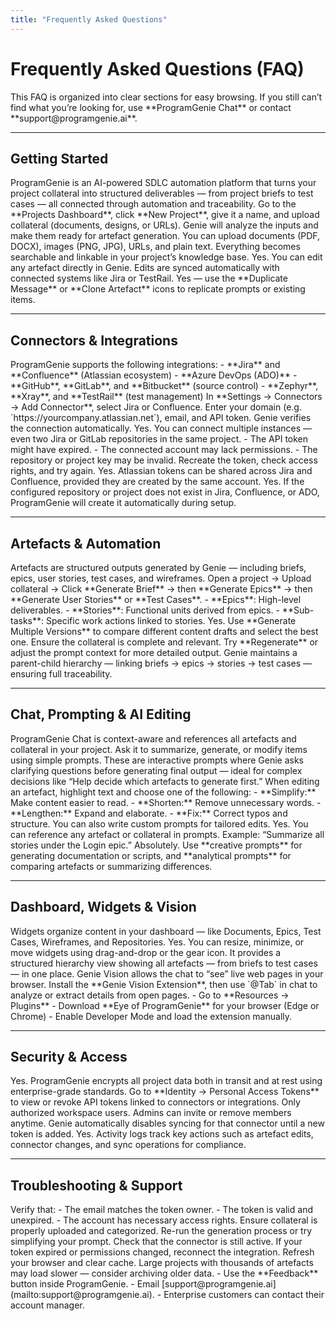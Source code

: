 ```yaml
---
title: "Frequently Asked Questions"
---
```


# Frequently Asked Questions (FAQ)

<Info>
This FAQ is organized into clear sections for easy browsing.  
If you still can’t find what you’re looking for, use **ProgramGenie Chat** or contact **support@programgenie.ai**.
</Info>

---

## Getting Started

<AccordionGroup>

  <Accordion title="What is ProgramGenie?">
    ProgramGenie is an AI-powered SDLC automation platform that turns your project collateral into structured deliverables — from project briefs to test cases — all connected through automation and traceability.
  </Accordion>

  <Accordion title="How do I create a new project?">
    Go to the **Projects Dashboard**, click **New Project**, give it a name, and upload collateral (documents, designs, or URLs).  
    Genie will analyze the inputs and make them ready for artefact generation.
  </Accordion>

  <Accordion title="What types of collateral can I upload?">
    You can upload documents (PDF, DOCX), images (PNG, JPG), URLs, and plain text.  
    Everything becomes searchable and linkable in your project’s knowledge base.
  </Accordion>

  <Accordion title="Can I edit artefacts after generating them?">
    Yes. You can edit any artefact directly in Genie.  
    Edits are synced automatically with connected systems like Jira or TestRail.
  </Accordion>

  <Accordion title="Can I duplicate projects or artefacts?">
    Yes — use the **Duplicate Message** or **Clone Artefact** icons to replicate prompts or existing items.
  </Accordion>

</AccordionGroup>

---

## Connectors & Integrations

<AccordionGroup>

  <Accordion title="Which integrations are available?">
    ProgramGenie supports the following integrations:
    - **Jira** and **Confluence** (Atlassian ecosystem)  
    - **Azure DevOps (ADO)**  
    - **GitHub**, **GitLab**, and **Bitbucket** (source control)  
    - **Zephyr**, **Xray**, and **TestRail** (test management)
  </Accordion>

  <Accordion title="How do I connect Jira or Confluence?">
    In **Settings → Connectors → Add Connector**, select Jira or Confluence.  
    Enter your domain (e.g. `https://yourcompany.atlassian.net`), email, and API token.  
    Genie verifies the connection automatically.
  </Accordion>

  <Accordion title="Can I have multiple connectors?">
    Yes. You can connect multiple instances — even two Jira or GitLab repositories in the same project.
  </Accordion>

  <Accordion title="Why does my connector show an error?">
    - The API token might have expired.  
    - The connected account may lack permissions.  
    - The repository or project key may be invalid.  
    Recreate the token, check access rights, and try again.
  </Accordion>

  <Accordion title="Do Jira and Confluence use the same token?">
    Yes. Atlassian tokens can be shared across Jira and Confluence, provided they are created by the same account.
  </Accordion>

  <Accordion title="Does Genie automatically create repositories or projects?">
    Yes. If the configured repository or project does not exist in Jira, Confluence, or ADO, ProgramGenie will create it automatically during setup.
  </Accordion>

</AccordionGroup>

---

## Artefacts & Automation

<AccordionGroup>

  <Accordion title="What are artefacts in ProgramGenie?">
    Artefacts are structured outputs generated by Genie — including briefs, epics, user stories, test cases, and wireframes.
  </Accordion>

  <Accordion title="How do I generate artefacts?">
    Open a project → Upload collateral → Click **Generate Brief** → then **Generate Epics** → then **Generate User Stories** or **Test Cases**.
  </Accordion>

  <Accordion title="What is the difference between epics, stories, and sub-tasks?">
    - **Epics**: High-level deliverables.  
    - **Stories**: Functional units derived from epics.  
    - **Sub-tasks**: Specific work actions linked to stories.
  </Accordion>

  <Accordion title="Can I generate multiple versions of an artefact?">
    Yes. Use **Generate Multiple Versions** to compare different content drafts and select the best one.
  </Accordion>

  <Accordion title="What if my generation output seems incomplete?">
    Ensure the collateral is complete and relevant. Try **Regenerate** or adjust the prompt context for more detailed output.
  </Accordion>

  <Accordion title="How are artefacts linked to each other?">
    Genie maintains a parent-child hierarchy — linking briefs → epics → stories → test cases — ensuring full traceability.
  </Accordion>

</AccordionGroup>

---

## Chat, Prompting & AI Editing

<AccordionGroup>

  <Accordion title="How does ProgramGenie Chat work?">
    ProgramGenie Chat is context-aware and references all artefacts and collateral in your project.  
    Ask it to summarize, generate, or modify items using simple prompts.
  </Accordion>

  <Accordion title="What are 'Human in the Loop' prompts?">
    These are interactive prompts where Genie asks clarifying questions before generating final output — ideal for complex decisions like “Help decide which artefacts to generate first.”
  </Accordion>

  <Accordion title="What is AI-supported editing?">
    When editing an artefact, highlight text and choose one of the following:
    - **Simplify:** Make content easier to read.  
    - **Shorten:** Remove unnecessary words.  
    - **Lengthen:** Expand and elaborate.  
    - **Fix:** Correct typos and structure.  
    You can also write custom prompts for tailored edits.
  </Accordion>

  <Accordion title="Can I use prompts that refer to other artefacts?">
    Yes. You can reference any artefact or collateral in prompts.  
    Example: “Summarize all stories under the Login epic.”
  </Accordion>

  <Accordion title="Does Genie support creative or analytical prompts?">
    Absolutely. Use **creative prompts** for generating documentation or scripts, and **analytical prompts** for comparing artefacts or summarizing differences.
  </Accordion>

</AccordionGroup>

---

## Dashboard, Widgets & Vision

<AccordionGroup>

  <Accordion title="What are widgets?">
    Widgets organize content in your dashboard — like Documents, Epics, Test Cases, Wireframes, and Repositories.
  </Accordion>

  <Accordion title="Can I resize or rearrange widgets?">
    Yes. You can resize, minimize, or move widgets using drag-and-drop or the gear icon.
  </Accordion>

  <Accordion title="What does the Board Artefacts widget do?">
    It provides a structured hierarchy view showing all artefacts — from briefs to test cases — in one place.
  </Accordion>

  <Accordion title="What is Genie Vision?">
    Genie Vision allows the chat to “see” live web pages in your browser.  
    Install the **Genie Vision Extension**, then use `@Tab` in chat to analyze or extract details from open pages.
  </Accordion>

  <Accordion title="How do I install Genie Vision?">
    - Go to **Resources → Plugins**  
    - Download **Eye of ProgramGenie** for your browser (Edge or Chrome)  
    - Enable Developer Mode and load the extension manually.
  </Accordion>

</AccordionGroup>

---

## Security & Access

<AccordionGroup>

  <Accordion title="Is my data secure?">
    Yes. ProgramGenie encrypts all project data both in transit and at rest using enterprise-grade standards.
  </Accordion>

  <Accordion title="Where can I manage tokens and permissions?">
    Go to **Identity → Personal Access Tokens** to view or revoke API tokens linked to connectors or integrations.
  </Accordion>

  <Accordion title="Who can access my project?">
    Only authorized workspace users. Admins can invite or remove members anytime.
  </Accordion>

  <Accordion title="What happens when a token expires?">
    Genie automatically disables syncing for that connector until a new token is added.
  </Accordion>

  <Accordion title="Does Genie log user actions?">
    Yes. Activity logs track key actions such as artefact edits, connector changes, and sync operations for compliance.
  </Accordion>

</AccordionGroup>

---

## Troubleshooting & Support

<AccordionGroup>

  <Accordion title="My connector fails to authenticate.">
    Verify that:
    - The email matches the token owner.  
    - The token is valid and unexpired.  
    - The account has necessary access rights.
  </Accordion>

  <Accordion title="Artefacts aren’t generating as expected.">
    Ensure collateral is properly uploaded and categorized.  
    Re-run the generation process or try simplifying your prompt.
  </Accordion>

  <Accordion title="Why can’t I see my artefacts in Jira or Zephyr?">
    Check that the connector is still active. If your token expired or permissions changed, reconnect the integration.
  </Accordion>

  <Accordion title="The interface is slow or unresponsive.">
    Refresh your browser and clear cache.  
    Large projects with thousands of artefacts may load slower — consider archiving older data.
  </Accordion>

  <Accordion title="How do I contact support?">
    - Use the **Feedback** button inside ProgramGenie.  
    - Email [support@programgenie.ai](mailto:support@programgenie.ai).  
    - Enterprise customers can contact their account manager.
  </Accordion>

</AccordionGroup>
